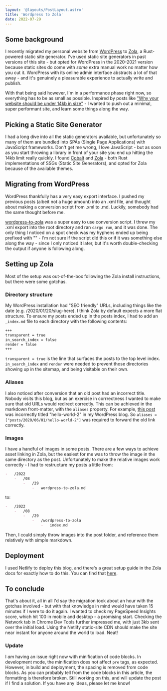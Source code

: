 ```yaml
---
layout: '@layouts/PostLayout.astro'
title: 'Wordpress to Zola'
date: 2022-07-29
---
```


## Some background

I recently migrated my personal website from [WordPress](https://wordpress.org) to [Zola](https://getzola.org), a Rust-powered static site generator. I've used static site generators in past versions of this site - but opted for WordPress in the 2020-2021 version because static sites do come with _some_ extra manual work no matter how you cut it. WordPress with its online admin interface abstracts a lot of that away - and it's genuinely a pleasurable experience to actually write and publish.

With that being said however, I'm in a performance phase right now, so everything has to be as small as possible. Inspired by posts like ["Why your website should be under 14kb in size"](https://endtimes.dev/why-your-website-should-be-under-14kb-in-size/) - I wanted to push out a minimal, super performant site, and learn some things along the way.

## Picking a Static Site Generator

I had a long dive into all the static generators available, but unfortunately so many of them are bundled into SPAs (Single Page Applications) with JavaScript frameworks. Don't get me wrong, I love JavaScript - but as soon as you start throwing a library in front of your site you end up hitting the 14kb limit really quickly. I found [Cobalt](https://cobalt-org.github.io/) and [Zola](https://getzola.org) - both Rust implementations of SSGs (Static Site Generators), and opted for Zola because of the available themes.

## Migrating from WordPress

WordPress thankfully has a very easy export interface. I pushed my previous posts (albeit not a huge amount) into an .xml file, and thought about making a conversion script from .xml to .md. Luckily, somebody had the same thought before me.

[wordpress-to-zola](https://github.com/TatriX/wordpress-to-zola) was a super easy to use conversion script. I threw my .xml export into the root directory and ran `cargo run`, and it was done. The only thing I noticed on a spot check was my hyphens ended up being prefixed with "\" - I'm not sure if the script did this or if it was something else along the way - since I only noticed it later, but it's worth double-checking the output if anyone is following along.

## Setting up Zola

Most of the setup was out-of-the-box following the Zola install instructions, but there were some gotchas.

### Directory structure

My WordPress installation had "SEO friendly" URLs, including things like the date (e.g. /2020/01/20/slug-here). I think Zola by default expects a more flat structure. To ensure my posts ended up in the posts index, I had to add an `_index.md` file to each directory with the following contents:

```md
+++
transparent = true
in_search_index = false
render = false
+++
```

`transparent = true` is the line that surfaces the posts to the top level index. `in_search_index` and `render` were needed to prevent those directories showing up in the sitemap, and being visitable on their own.

### Aliases

I also noticed after conversion that an old post had an incorrect title. Nobody visits this blog, but as an exercise in corrrectness I wanted to make sure that old URLs would redirect correctly. This can be achieved in the markdown front-matter, with the `aliases` property. For example, [this post](@/posts/2020/06/01/game-development-a-beginning/index.md) was incorrectly titled "hello-world-2" in my WordPress blog. So `aliases = ["posts/2020/06/01/hello-world-2"]` was required to forward the old link correctly.

### Images

I have a handful of images in some posts. There are a few ways to achieve asset linking in Zola, but the easiest for me was to throw the image in the same directory as the post. Unfortunately to make the relative images work correctly - I had to restructure my posts a little from:

```md
-   /2022
    -   /08
        -   /29
            -   wordpress-to-zola.md
```

to:

```md
-   /2022
    -   /08
        -   /29
            -   /wordpress-to-zola
                -   index.md
```

Then, I could simply throw images into the post folder, and reference them relatively with simple markdown.

## Deployment

I used Netlify to deploy this blog, and there's a great setup guide in the Zola docs for exactly how to do this. You can find that [here](https://www.getzola.org/documentation/deployment/netlify/).

## To conclude

That's about it, all in all I'd say the migration took about an hour with the gotchas involved - but with that knowledge in mind would have taken 15 minutes if I were to do it again. I wanted to check my PageSpeed Insights score, which hit 100 in mobile and desktop - a promising start. Checking the Network tab in Chrome Dev Tools further impressed me, with just 3kb sent over the initial load. Using the Netlify static-site CDN should make the site near instant for anyone around the world to load. Neat!

### Update

I _am_ having an issue right now with minification of code blocks. In development mode, the minification does not affect `pre` tags, as expected. However, in build and deployment, the spacing is removed from code blocks. As you can probably tell from the code blocks in this article, the formatting is therefore broken. Still working on this, and will update the post if I find a solution. If you have any ideas, please let me know!
